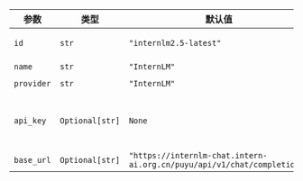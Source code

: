 | 参数  | 类型            | 默认值                                                     | 描述                                                                                   |
| ---------- | --------------- | ----------------------------------------------------------- | --------------------------------------------------------------------------------------------- |
| `id`       | `str`           | `"internlm2.5-latest"`                                      | 要使用的 InternLM 模型 ID                                                           |
| `name`     | `str`           | `"InternLM"`                                                | 此聊天模型实例的名称                                                          |
| `provider` | `str`           | `"InternLM"`                                                | 模型提供商                                                                     |
| `api_key`  | `Optional[str]` | `None`                                                      | 用于 InternLM 身份验证的 API 密钥（默认为环境变量 INTERNLM_API_KEY） |
| `base_url` | `Optional[str]` | `"https://internlm-chat.intern-ai.org.cn/puyu/api/v1/chat/completions"` | API 请求的基础 URL                                                                 |